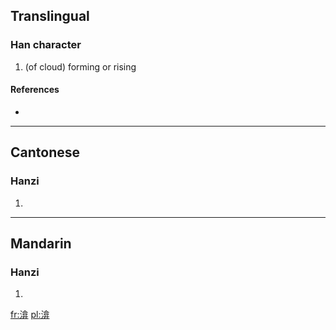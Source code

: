 ==Translingual==

===Han character===
{{Han char|rn=85|rad=水|as=09|sn=12|four=3814<sub>6</sub>|canj=水人口廿 (EORT)}}

# (of cloud) forming or rising

====References====
* {{Han ref|kx=0635.050|dkj=17784|dj=1042.030|hdz=31682.010|uh=6E30|ud=28208|bh=DA4A|bd=55882}}

----

==Cantonese==

===Hanzi===
{{yue-hanzi|jyut=|y=yim1}}

# {{defn|lang=yue|sort=水09}}

----

==Mandarin==

===Hanzi===
{{cmn-hanzi|pin=[[yān]] ([[yan1]]), [[yǎn]] ([[yan3]])|wg=yen<sup>1</sup>, yen<sup>3</sup>}}

# {{defn|lang=cmn|sort=水09}}

[[fr:渰]]
[[pl:渰]]